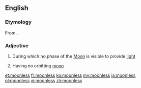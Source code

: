 ==English==

===Etymology===
From {{suffix|moon|less|lang=en}}.

===Adjective===
{{en-adj}}

# {{context|of a night|lang=en}} During which no phase of the [[Moon]] is visible to provide [[light]]
# {{context|of a planet|lang=en}} Having no orbitting [[moon]]

[[et:moonless]]
[[fr:moonless]]
[[ko:moonless]]
[[my:moonless]]
[[ja:moonless]]
[[pl:moonless]]
[[vi:moonless]]
[[zh:moonless]]